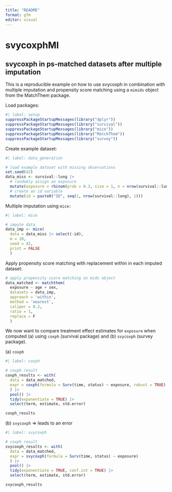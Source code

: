 ```yaml
---
title: "README"
format: gfm
editor: visual
---
```


# svycoxphMI

## svycoxph in ps-matched datasets after multiple imputation

This is a reproducible example on how to use svycoxph in combination with multiple imputation and propensity score matching using a `mimids` object from the MatchThem package.

Load packages:

```r
#| label: setup
suppressPackageStartupMessages(library("dplyr"))
suppressPackageStartupMessages(library("survival"))
suppressPackageStartupMessages(library("mice"))
suppressPackageStartupMessages(library("MatchThem"))
suppressPackageStartupMessages(library("survey"))
```

Create example dataset:

```r
#| label: data_generation

# load example dataset with missing observations
set.seed(42)
data_miss <- survival::lung |> 
  # randomly assign an exposure
  mutate(exposure = rbinom(prob = 0.3, size = 1, n = nrow(survival::lung))) |> 
  # create an id variable
  mutate(id = paste0("ID", seq(1, nrow(survival::lung), 1)))
```

Multiple imputation using `mice:`

```r
#| label: mice

# impute data
data_imp <- mice(
  data = data_miss |> select(-id),
  m = 10,
  seed = 42,
  print = FALSE
  )
```

Apply propensity score matching with replacement within in each imputed dataset:

```r
# apply propensity score matching on mids object
data_matched <- matchthem(
  exposure ~ age + sex,
  datasets = data_imp,
  approach = 'within',
  method = 'nearest',
  caliper = 0.2,
  ratio = 1,
  replace = F
  )
```

We now want to compare treatment effect estimates for `exposure` when computed (a) using `coxph` (survival package) and (b) `svycoxph` (survey package).

\(a\) `coxph`

```r
#| label: coxph

# coxph result
coxph_results <- with(
  data = data_matched,
  expr = coxph(formula = Surv(time, status) ~ exposure, robust = TRUE)
  ) |> 
  pool() |> 
  tidy(exponentiate = TRUE) |> 
  select(term, estimate, std.error)

coxph_results
```

\(b\) `svycoxph` =\> leads to an error

```r
#| label: svycoxph

# coxph result
svycoxph_results <- with(
  data = data_matched,
  expr = svycoxph(formula = Surv(time, status) ~ exposure)
  ) |> 
  pool() |> 
  tidy(exponentiate = TRUE, conf.int = TRUE) |> 
  select(term, estimate, std.error)

svycoxph_results
```

